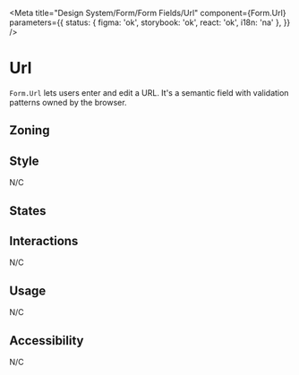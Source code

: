 

<Meta
	title="Design System/Form/Form Fields/Url"
	component={Form.Url}
	parameters={{
		status: { figma: 'ok', storybook: 'ok', react: 'ok', i18n: 'na' },
	}}
/>

# Url

`Form.Url` lets users enter and edit a URL. It's a semantic field with validation patterns owned by the browser.

## Zoning

<FigmaImage
	src="https://www.figma.com/file/qc8oUSyVJM67gSsbTShftt/%F0%9F%93%90-Zoning?node-id=245%3A219"
	alt="zoning image for inputs"
/>

## Style

N/C

## States

<Canvas>
	<Story story={Stories.Url} />
</Canvas>

## Interactions

N/C

## Usage

N/C

## Accessibility

N/C
